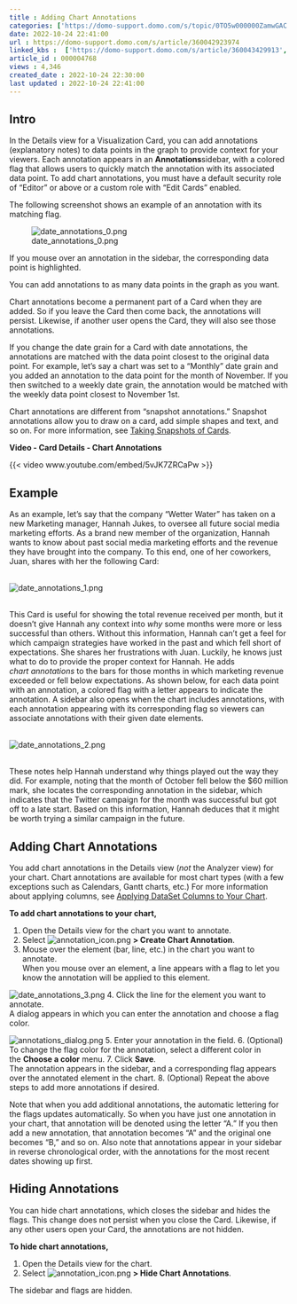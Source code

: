 ```yaml
---
title : Adding Chart Annotations
categories: ['https://domo-support.domo.com/s/topic/0TO5w000000ZamwGAC']
date: 2022-10-24 22:41:00
url : https://domo-support.domo.com/s/article/360042923974
linked_kbs :  ['https://domo-support.domo.com/s/article/360043429913', 'https://domo-support.domo.com/s/article/360043428633', 'https://domo-support.domo.com/s/article/360043429953', 'https://domo-support.domo.com/s/article/360043429933', 'https://domo-support.domo.com/s/article/360043429693', 'https://domo-support.domo.com/s/article/360042925494', 'https://domo-support.domo.com/s/article/360043428713', 'https://domo-support.domo.com/s/article/360042923974', 'https://domo-support.domo.com/s/topic/0TO5w000000ZamwGAC', 'https://domo-support.domo.com/s/knowledge-base']
article_id : 000004768
views : 4,346
created_date : 2022-10-24 22:30:00
last updated : 2022-10-24 22:41:00
---
```




Intro
-----


In the Details view for a Visualization Card, you can add annotations (explanatory notes) to data points in the graph to provide context for your viewers. Each annotation appears in an **Annotations**sidebar, with a colored flag that allows users to quickly match the annotation with its associated data point. To add chart annotations, you must have a default security role of "Editor" or above or a custom role with "Edit Cards" enabled. 


The following screenshot shows an example of an annotation with its matching flag. 


![date_annotations_0.png](date_annotations_0.png)


If you mouse over an annotation in the sidebar, the corresponding data point is highlighted. 


You can add annotations to as many data points in the graph as you want. 


Chart annotations become a permanent part of a Card when they are added. So if you leave the Card then come back, the annotations will persist. Likewise, if another user opens the Card, they will also see those annotations.


If you change the date grain for a Card with date annotations, the annotations are matched with the data point closest to the original data point. For example, let's say a chart was set to a "Monthly" date grain and you added an annotation to the data point for the month of November. If you then switched to a weekly date grain, the annotation would be matched with the weekly data point closest to November 1st. 


Chart annotations are different from "snapshot annotations." Snapshot annotations allow you to draw on a card, add simple shapes and text, and so on. For more information, see [Taking Snapshots of Cards](..\taking_snapshots_of_cards\index.qmd "Taking Snapshots of Cards").


**Video - Card Details - Chart Annotations**


{{< video www.youtube.com/embed/5vJK7ZRCaPw >}}
 


Example
-------


As an example, let's say that the company "Wetter Water" has taken on a new Marketing manager, Hannah Jukes, to oversee all future social media marketing efforts. As a brand new member of the organization, Hannah wants to know about past social media marketing efforts and the revenue they have brought into the company. To this end, one of her coworkers, Juan, shares with her the following Card:  
  


![date_annotations_1.png](date_annotations_1.png)    
 


This Card is useful for showing the total revenue received per month, but it doesn't give Hannah any context into *why* some months were more or less successful than others. Without this information, Hannah can't get a feel for which campaign strategies have worked in the past and which fell short of expectations. She shares her frustrations with Juan. Luckily, he knows just what to do to provide the proper context for Hannah. He adds *chart annotations* to the bars for those months in which marketing revenue exceeded or fell below expectations. As shown below, for each data point with an annotation, a colored flag with a letter appears to indicate the annotation. A sidebar also opens when the chart includes annotations, with each annotation appearing with its corresponding flag so viewers can associate annotations with their given date elements.   
 


![date_annotations_2.png](date_annotations_2.png)      
 


These notes help Hannah understand why things played out the way they did. For example, noting that the month of October fell below the $60 million mark, she locates the corresponding annotation in the sidebar, which indicates that the Twitter campaign for the month was successful but got off to a late start. Based on this information, Hannah deduces that it might be worth trying a similar campaign in the future.


Adding Chart Annotations
------------------------


You add chart annotations in the Details view (*not* the Analyzer view) for your chart. Chart annotations are available for most chart types (with a few exceptions such as Calendars, Gantt charts, etc.) For more information about applying columns, see [Applying DataSet Columns to Your Chart](..\applying_dataset_columns_to_your_chart\index.qmd "Applying DataSet Columns to Your Chart").


**To add chart annotations to your chart,**


1. Open the Details view for the chart you want to annotate.
2. Select ![annotation_icon.png](annotation_icon.png) **> Create Chart Annotation**.
3. Mouse over the element (bar, line, etc.) in the chart you want to annotate.   
When you mouse over an element, a line appears with a flag to let you know the annotation will be applied to this element.  
  
![date_annotations_3.png](date_annotations_3.png)
4. Click the line for the element you want to annotate.  
A dialog appears in which you can enter the annotation and choose a flag color.  
  
![annotations_dialog.png](annotations_dialog.png)
5. Enter your annotation in the field.
6. (Optional) To change the flag color for the annotation, select a different color in the **Choose a color** menu.
7. Click **Save**.  
The annotation appears in the sidebar, and a corresponding flag appears over the annotated element in the chart.
8. (Optional) Repeat the above steps to add more annotations if desired.


Note that when you add additional annotations, the automatic lettering for the flags updates automatically. So when you have just one annotation in your chart, that annotation will be denoted using the letter "A." If you then add a new annotation, that annotation becomes "A" and the original one becomes "B," and so on. Also note that annotations appear in your sidebar in reverse chronological order, with the annotations for the most recent dates showing up first. 


Hiding Annotations
------------------


You can hide chart annotations, which closes the sidebar and hides the flags. This change does not persist when you close the Card. Likewise, if any other users open your Card, the annotations are not hidden.


**To hide chart annotations,**


1. Open the Details view for the chart.
2. Select ![annotation_icon.png](annotation_icon.png) **> Hide Chart Annotations**.


The sidebar and flags are hidden.